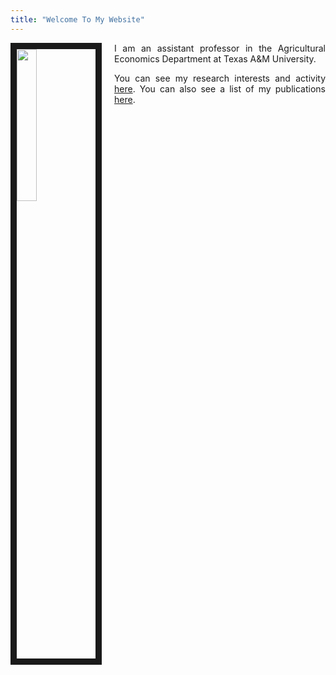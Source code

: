 ```yaml
---
title: "Welcome To My Website"
---
```



<link rel="stylesheet" href="style.css" type="text/css">

<img src="AGU_3233.jpg" style="width:25%; border:10px solid; margin-right: 20px" align="left">

<style>
body {
text-align: justify}
</style>

I am an assistant professor in the Agricultural Economics Department at Texas A&M University.

You can see my research interests and activity [here](research.html). You can also see a list of my publications [here](publication.html). 


